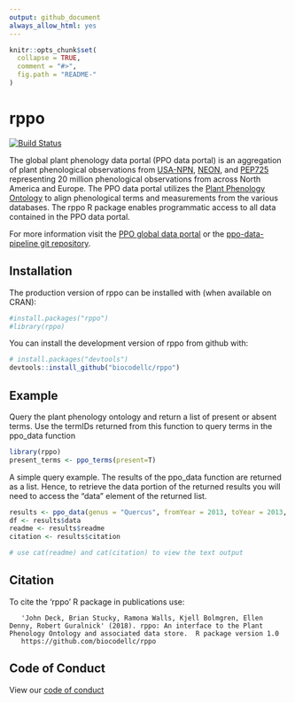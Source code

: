 ```yaml
---
output: github_document
always_allow_html: yes
---
```


<!-- README.md is generated from README.Rmd. Please edit that file -->

```r
knitr::opts_chunk$set(
  collapse = TRUE,
  comment = "#>",
  fig.path = "README-"
)
```

# rppo
[![Build Status](https://travis-ci.org/biocodellc/rppo.svg?branch=master)](https://travis-ci.org/biocodellc/rppo)


The global plant phenology data portal (PPO data portal) is an aggregation of 
plant phenological observations from [USA-NPN](https://www.usanpn.org/usa-national-phenology-network), [NEON](https://www.neonscience.org/), and [PEP725](http://www.pep725.eu/) representing 
20 million phenological observations from across North America and Europe.  The PPO data portal utilizes the [Plant
Phenology Ontology](https://github.com/PlantPhenoOntology/ppo/) to align phenological
terms and measurements from the various databases. The rppo R package enables programmatic access to all data contained in the PPO data portal. 

For more information visit the [PPO global data portal](http://plantphenology.org/) or the 
[ppo-data-pipeline git repository](https://github.com/biocodellc/ppo-data-pipeline).

## Installation

The production version of rppo can be installed with (when available on CRAN):
```r
#install.packages("rppo")
#library(rppo)
```

You can install the development version of rppo from github with:

```r
# install.packages("devtools")
devtools::install_github("biocodellc/rppo")
```



## Example

Query the plant phenology ontology and return a list of present or absent terms.
Use the termIDs returned from this function to query terms in the ppo_data function

```r
library(rppo)
present_terms <- ppo_terms(present=T)
```

A simple query example. The results of the ppo_data function are returned as a list.  Hence, to retrieve the data portion of the returned results you will need to access the "data" element of the returned list.
```r
results <- ppo_data(genus = "Quercus", fromYear = 2013, toYear = 2013, fromDay = 100, toDay = 110,termID='obo:PPO_0002313', limit=10)
df <- results$data
readme <- results$readme
citation <- results$citation

# use cat(readme) and cat(citation) to view the text output
```


## Citation
To cite the 'rppo' R package in publications use:

```
   'John Deck, Brian Stucky, Ramona Walls, Kjell Bolmgren, Ellen Denny, Robert Guralnick' (2018). rppo: An interface to the Plant Phenology Ontology and associated data store.  R package version 1.0
   https://github.com/biocodellc/rppo
```

## Code of Conduct
View our [code of conduct](CONDUCT.md)
